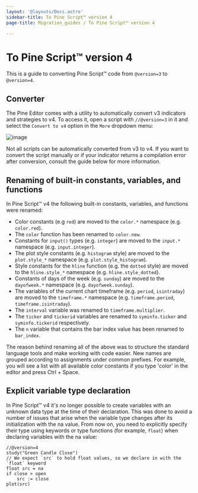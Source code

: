 ```yaml
---
layout: '@layouts/Docs.astro'
sidebar-title: To Pine Script™ version 4
page-title: Migration_guides / To Pine Script™ version 4

---
```


# To Pine Script™ version 4 

This is a guide to converting Pine Script™ code from `@version=3` to
`@version=4`.

## Converter

The Pine Editor comes with a utility to automatically convert v3
indicators and strategies to v4. To access it, open a script with
`//@version=3` in it and select the `Convert to v4` option in the `More`
dropdown menu:

![image](@assets/migration_guides/v3_to_v4_convert_button.png)

Not all scripts can be automatically converted from v3 to v4. If you
want to convert the script manually or if your indicator returns a
compilation error after conversion, consult the guide below for more
information.

## Renaming of built-in constants, variables, and functions

In Pine Script™ v4 the following built-in constants, variables, and
functions were renamed:

-   Color constants (e.g `red`) are moved to the `color.*` namespace
    (e.g. `color.red`).
-   The `color` function has been renamed to `color.new`.
-   Constants for `input()` types (e.g. `integer`) are moved to the
    `input.*` namespace (e.g. `input.integer`).
-   The plot style constants (e.g. `histogram` style) are moved to the
    `plot.style_*` namespace (e.g. `plot.style_histogram`).
-   Style constants for the `hline` function (e.g. the `dotted` style)
    are moved to the `hline.style_*` namespace (e.g.
    `hline.style_dotted`).
-   Constants of days of the week (e.g. `sunday`) are moved to the
    `dayofweek.*` namespace (e.g. `dayofweek.sunday`).
-   The variables of the current chart timeframe (e.g. `period`,
    `isintraday`) are moved to the `timeframe.*` namespace (e.g.
    `timeframe.period`, `timeframe.isintraday`).
-   The `interval` variable was renamed to `timeframe.multiplier`.
-   The `ticker` and `tickerid` variables are renamed to
    `syminfo.ticker` and `syminfo.tickerid` respectively.
-   The `n` variable that contains the bar index value has been renamed
    to `bar_index`.

The reason behind renaming all of the above was to structure the
standard language tools and make working with code easier. New names are
grouped according to assignments under common prefixes. For example, you
will see a list with all available color constants if you type \'color\'
in the editor and press Ctrl + Space.

## Explicit variable type declaration

In Pine Script™ v4 it\'s no longer possible to create variables with an
unknown data type at the time of their declaration. This was done to
avoid a number of issues that arise when the variable type changes after
its initialization with the na value. From now on, you need to
explicitly specify their type using keywords or type functions (for
example, `float`) when declaring variables with the na value:

``` pine
//@version=4
study("Green Candle Close")
// We expect `src` to hold float values, so we declare in with the `float` keyword
float src = na
if close > open
    src := close
plot(src)
```


